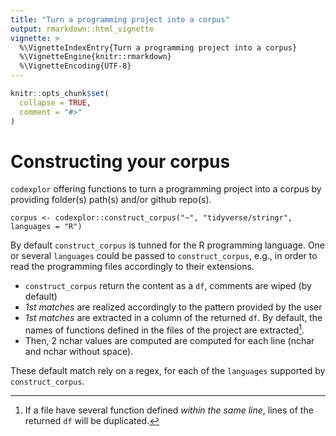 ```yaml
---
title: "Turn a programming project into a corpus"
output: rmarkdown::html_vignette
vignette: >
  %\VignetteIndexEntry{Turn a programming project into a corpus}
  %\VignetteEngine{knitr::rmarkdown}
  %\VignetteEncoding{UTF-8}
---
```


```r
knitr::opts_chunk$set(
  collapse = TRUE,
  comment = "#>"
)
```

# Constructing your corpus
`codexplor` offering functions to turn a programming project into a corpus by providing folder(s) path(s) and/or github repo(s). 

    corpus <- codexplor::construct_corpus("~", "tidyverse/stringr", languages = "R")

By default `construct_corpus` is tunned for the R programming language. One or several `languages` could be passed to `construct_corpus`, e.g., in order to read the programming files accordingly to their extensions.
    
- `construct_corpus` return the content as a `df`, comments are wiped (by default)
- *1st matches* are realized accordingly to the pattern provided by the user 
- *1st matches* are extracted in a column of the returned `df`. By default, the names of functions defined in the files of the project are extracted^[If a file have several function defined *within the same line*, lines of the returned `df` will be duplicated.].
- Then, 2 nchar values are computed are computed for each line (nchar and nchar without space).

These default match rely on a regex, for each of the `languages` supported by `construct_corpus`.
